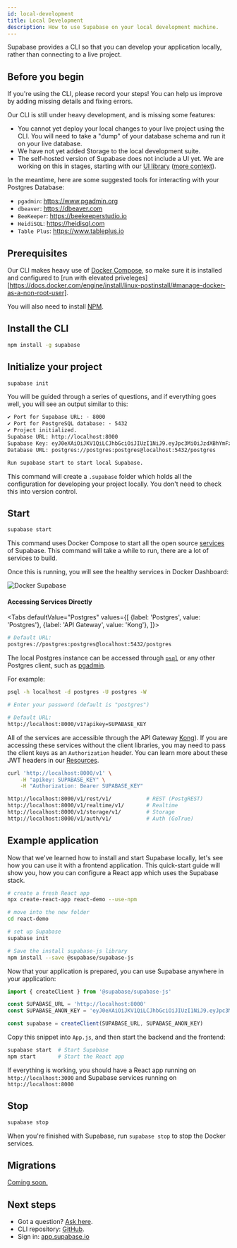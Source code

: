 ```yaml
---
id: local-development
title: Local Development
description: How to use Supabase on your local development machine.
---
```



Supabase provides a CLI so that you can develop your application locally, rather than connecting to a live project.

## Before you begin

If you're using the CLI, please record your steps! You can help us improve by adding missing details and fixing errors. 

Our CLI is still under heavy development, and is missing some features:

- You cannot yet deploy your local changes to your live project using the CLI. You will need to take a "dump" of your database schema 
and run it on your live database.
- We have not yet added Storage to the local development suite.
- The self-hosted version of Supabase does not include a UI yet. 
We are working on this in stages, starting with our [UI library](https://github.com/supabase/ui) 
([more context](https://github.com/supabase/supabase/discussions/1001#discussioncomment-558696)).

In the meantime, here are some suggested tools for interacting with your Postgres Database:

- `pgadmin`: https://www.pgadmin.org 
- `dbeaver`: https://dbeaver.com 
- `BeeKeeper`: https://beekeeperstudio.io
- `HeidiSQL`: https://heidisql.com
- `Table Plus`: https://www.tableplus.io

## Prerequisites

Our CLI makes heavy use of [Docker Compose](https://docs.docker.com/compose/install), so make sure it is installed and configured to 
[run with elevated priveleges][https://docs.docker.com/engine/install/linux-postinstall/#manage-docker-as-a-non-root-user].

You will also need to install [NPM](https://docs.npmjs.com/downloading-and-installing-node-js-and-npm).

## Install the CLI

```bash
npm install -g supabase
```


## Initialize your project

```bash
supabase init
```

You will be guided through a series of questions, and if everything goes well, you will see an output similar to this:

```txt
✔ Port for Supabase URL: · 8000
✔ Port for PostgreSQL database: · 5432
✔ Project initialized.
Supabase URL: http://localhost:8000
Supabase Key: eyJ0eXAiOiJKV1QiLCJhbGciOiJIUzI1NiJ9.eyJpc3MiOiJzdXBhYmFzZSIsImlhdCI6MTYwMzk2ODgzNCwiZXhwIjoyNTUwNjUzNjM0LCJhdWQiOiIiLCJzdWIiOiIiLCJSb2xlIjoicG9zdGdyZXMifQ.magCcozTMKNrl76Tj2dsM7XTl_YH0v0ilajzAvIlw3U
Database URL: postgres://postgres:postgres@localhost:5432/postgres

Run supabase start to start local Supabase.
```

This command will create a `.supabase` folder which holds all the configuration for developing your project locally. You don't need to check this into version control. 


## Start


```bash
supabase start
```

This command uses Docker Compose to start all the open source [services](/docs/#how-it-works) of Supabase. This command will take a while to run, there are a lot of services to build.

Once this is running, you will see the healthy services in Docker Dashboard:

![Docker Supabase](/img/docker-supabase.png)


#### Accessing Services Directly


<Tabs
defaultValue="Postgres"
values={[
  {label: 'Postgres', value: 'Postgres'},
  {label: 'API Gateway', value: 'Kong'},
]}>
<TabItem value="Postgres">

```sh
# Default URL:
postgres://postgres:postgres@localhost:5432/postgres
```

The local Postgres instance can be accessed through [`psql`](https://www.postgresql.org/docs/current/app-psql.html) 
or any other Postgres client, such as [pgadmin](https://www.pgadmin.org/).

For example:

```bash
psql -h localhost -d postgres -U postgres -W

# Enter your password (default is "postgres")
```

</TabItem>
<TabItem value="Kong">

```sh
# Default URL:
http://localhost:8000/v1?apikey=SUPABASE_KEY
```

All of the services are accessible through the API Gateway [Kong](https://github.com/Kong/kong)). 
If you are accessing these services without the client libraries, you may need to pass the client keys as an `Authorization` header. 
You can learn more about these JWT headers in our [Resources](http://localhost:3005/docs/learn/auth-deep-dive/auth-deep-dive-jwts).


```sh
curl 'http://localhost:8000/v1' \
    -H "apikey: SUPABASE_KEY" \
    -H "Authorization: Bearer SUPABASE_KEY"

http://localhost:8000/v1/rest/v1/           # REST (PostgREST)
http://localhost:8000/v1/realtime/v1/       # Realtime
http://localhost:8000/v1/storage/v1/        # Storage
http://localhost:8000/v1/auth/v1/           # Auth (GoTrue)
```


</TabItem>
</Tabs>


## Example application

Now that we've learned how to install and start Supabase locally, let's see how you can use it with a frontend application. 
This quick-start guide will show you, how you can configure a React app which uses the Supabase stack.

```bash
# create a fresh React app
npx create-react-app react-demo --use-npm

# move into the new folder
cd react-demo

# set up Supabase 
supabase init 

# Save the install supabase-js library
npm install --save @supabase/supabase-js
```

Now that your application is prepared, you can use Supabase anywhere in your application:

```js
import { createClient } from '@supabase/supabase-js'

const SUPABASE_URL = 'http://localhost:8000'
const SUPABASE_ANON_KEY = 'eyJ0eXAiOiJKV1QiLCJhbGciOiJIUzI1NiJ9.eyJpc3MiOiJzdXBhYmFzZSIsImlhdCI6MTYwMzk2ODgzNCwiZXhwIjoyNTUwNjUzNjM0LCJhdWQiOiIiLCJzdWIiOiIiLCJSb2xlIjoicG9zdGdyZXMifQ.magCcozTMKNrl76Tj2dsM7XTl_YH0v0ilajzAvIlw3U'

const supabase = createClient(SUPABASE_URL, SUPABASE_ANON_KEY)
```

Copy this snippet into `App.js`, and then start the backend and the frontend:

```bash
supabase start  # Start Supabase
npm start       # Start the React app
```

If everything is working, you should have a React app running on `http://localhost:3000` and Supabase services running on `http://localhost:8000`

## Stop

```bash
supabase stop
```

When you're finished with Supabase, run `supabase stop` to stop the Docker services.

## Migrations

[Coming soon.](https://supabase.io/new/blog/2021/03/31/supabase-cli#migrations)


## Next steps

- Got a question? [Ask here](https://github.com/supabase/supabase/discussions).
- CLI repository: [GitHub](https://github.com/supabase/cli).
- Sign in: [app.supabase.io](https://app.supabase.io)
